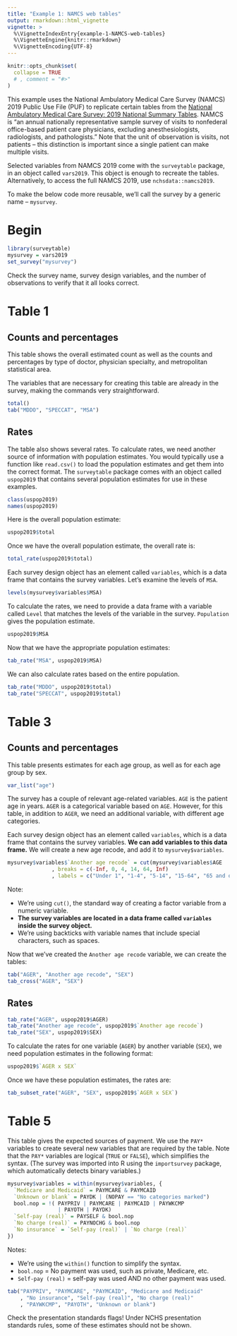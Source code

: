```yaml
---
title: "Example 1: NAMCS web tables"
output: rmarkdown::html_vignette
vignette: >
  %\VignetteIndexEntry{example-1-NAMCS-web-tables}
  %\VignetteEngine{knitr::rmarkdown}
  %\VignetteEncoding{UTF-8}
---
```


```r
knitr::opts_chunk$set(
  collapse = TRUE
  # , comment = "#>"
)
```

This example uses the National Ambulatory Medical Care Survey (NAMCS) 2019 Public Use File (PUF) to replicate certain tables from the [National Ambulatory Medical Care Survey: 2019 National Summary Tables](https://www.cdc.gov/nchs/data/ahcd/namcs_summary/2019-namcs-web-tables-508.pdf). NAMCS is "an annual nationally representative sample survey of visits to nonfederal office-based patient care physicians, excluding anesthesiologists, radiologists, and pathologists." Note that the unit of observation is visits, not patients – this distinction is important since a single patient can make multiple visits.

Selected variables from NAMCS 2019 come with the `surveytable` package, in an object called `vars2019`. This object is enough to recreate the tables. Alternatively, to access the full NAMCS 2019, use `nchsdata::namcs2019`.

To make the below code more reusable, we'll call the survey by a generic name -- `mysurvey`.

# Begin
```r
library(surveytable)
mysurvey = vars2019
set_survey("mysurvey")
```

Check the survey name, survey design variables, and the number of observations to verify that it all looks correct.

# Table 1

## Counts and percentages

This table shows the overall estimated count as well as the counts and percentages by type of doctor, physician specialty, and metropolitan statistical area. 

The variables that are necessary for creating this table are already in the survey, making the commands very straightforward. 

```r
total()
tab("MDDO", "SPECCAT", "MSA")
```

## Rates

The table also shows several rates. To calculate rates, we need another source of information with population estimates. You would typically use a function like `read.csv()` to load the population estimates and get them into the correct format. The `surveytable` package comes with an object called `uspop2019` that contains several population estimates for use in these examples.

```r
class(uspop2019)
names(uspop2019)
```

Here is the overall population estimate:
```r
uspop2019$total
```

Once we have the overall population estimate, the overall rate is:
```r
total_rate(uspop2019$total)
```

Each survey design object has an element called `variables`, which is a data frame that contains the survey variables. Let's examine the levels of `MSA`.

```r
levels(mysurvey$variables$MSA)
```

To calculate the rates, we need to provide a data frame with a variable called `Level` that matches the levels of the variable in the survey. `Population` gives the population estimate.

```r
uspop2019$MSA
```

Now that we have the appropriate population estimates:
```r
tab_rate("MSA", uspop2019$MSA)
```

We can also calculate rates based on the entire population.
```r
tab_rate("MDDO", uspop2019$total)
tab_rate("SPECCAT", uspop2019$total)
```

# Table 3

## Counts and percentages

This table presents estimates for each age group, as well as for each age group by sex. 

```r
var_list("age")
```

The survey has a couple of relevant age-related variables. `AGE` is the patient age in years. `AGER` is a categorical variable based on `AGE`. However, for this table, in addition to `AGER`, we need an additional variable, with different age categories. 

Each survey design object has an element called `variables`, which is a data frame that contains the survey variables. **We can add variables to this data frame.** We will create a new age recode, and add it to `mysurvey$variables`.

```r
mysurvey$variables$`Another age recode` = cut(mysurvey$variables$AGE
              , breaks = c(-Inf, 0, 4, 14, 64, Inf)
              , labels = c("Under 1", "1-4", "5-14", "15-64", "65 and over") )
```

Note:

* We're using `cut()`, the standard way of creating a factor variable from a numeric variable.
* **The survey variables are located in a data frame called `variables` inside the survey object.**
* We're using backticks with variable names that include special characters, such as spaces.

Now that we've created the `Another age recode` variable, we can create the tables:

```r
tab("AGER", "Another age recode", "SEX")
tab_cross("AGER", "SEX")
```

## Rates

```r
tab_rate("AGER", uspop2019$AGER)
tab_rate("Another age recode", uspop2019$`Another age recode`)
tab_rate("SEX", uspop2019$SEX)
```

To calculate the rates for one variable (`AGER`) by another variable (`SEX`), we need population estimates in the following format:
```r
uspop2019$`AGER x SEX`
```

Once we have these population estimates, the rates are: 
```r
tab_subset_rate("AGER", "SEX", uspop2019$`AGER x SEX`)
```

# Table 5

This table gives the expected sources of payment. We use the `PAY*` variables to create several new variables that are required by the table. Note that the `PAY*` variables are logical (`TRUE` or `FALSE`), which simplifies the syntax. (The survey was imported into R using the `importsurvey` package, which automatically detects binary variables.)

```r
mysurvey$variables = within(mysurvey$variables, {
  `Medicare and Medicaid` = PAYMCARE & PAYMCAID
  `Unknown or blank` = PAYDK | (NOPAY == "No categories marked")
  bool.nop = !( PAYPRIV | PAYMCARE | PAYMCAID | PAYWKCMP
                | PAYOTH | PAYDK)
  `Self-pay (real)` = PAYSELF & bool.nop
  `No charge (real)` = PAYNOCHG & bool.nop
  `No insurance` = `Self-pay (real)` | `No charge (real)`
})
```

Notes:

* We're using the `within()` function to simplify the syntax.
* `bool.nop` = No payment was used, such as private, Medicare, etc.
* `Self-pay (real)` = self-pay was used AND no other payment was used.

```r
tab("PAYPRIV", "PAYMCARE", "PAYMCAID", "Medicare and Medicaid"
    , "No insurance", "Self-pay (real)", "No charge (real)"
    , "PAYWKCMP", "PAYOTH", "Unknown or blank")
```

Check the presentation standards flags! Under NCHS presentation standards rules, some of these estimates should not be shown.


